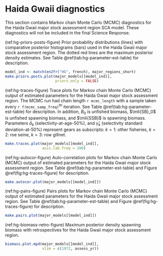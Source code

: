 # Haida Gwaii diagnostics

This section contains Markov chain Monte Carlo (MCMC) diagnostics for the Haida Gwaii major stock assessment region SCA model.
These diagnostics will not be included in the final Science Response.

(ref:hg-priors-posts-figure) Prior probability distributions (lines) with comparative posterior histograms (bars) used in the Haida Gwaii major stock assessment region.
The dotted red lines are the maximum posterior density estimates.
See Table \@ref(tab:hg-parameter-est-table) for description.

```r
model_ind <- match(en2fr("HG", french), major_regions_short)
make.priors.posts.plot(major_models[[model_ind]],
                       priors.only = FALSE)
```

(ref:hg-traces-figure) Trace plots for Markov chain Monte Carlo (MCMC) output of estimated parameters for the Haida Gwaii major stock assessment region.
The MCMC run had chain length `r mcmc_length` with a sample taken every `r f(mcmc_samp_freq)`^th^ iteration.
See Table \@ref(tab:hg-parameter-est-table) for description.
In addition, $B_0$ is unfished biomass,
$\mli{SB}_0$ is unfished spawning biomass, and
$\mli{SSB}$ is spawning biomass.
Parameters $\hat{a}_k$ (selectivity-at-age-50%), and
$\hat{\gamma}_k$ (selectivity standard deviation-at-50%) represent gears as subscripts:
$k=1$: other fisheries, $k=2$: roe seine, $k=3$: row gillnet.

```r
make.traces.plot(major_models[[model_ind]],
                 axis.lab.freq = 200)
```

(ref:hg-autocor-figure) Auto-correlation plots for Markov chain Monte Carlo (MCMC) output of estimated parameters for the Haida Gwaii major stock assessment region.
See Table \@ref(tab:hg-parameter-est-table) and Figure \@ref(fig:hg-traces-figure) for description.

```r
make.autocor.plot(major_models[[model_ind]])
```

(ref:hg-pairs-figure) Pairs plots for Markov chain Monte Carlo (MCMC) output of estimated parameters for the Haida Gwaii major stock assessment region.
See Table \@ref(tab:hg-parameter-est-table) and Figure \@ref(fig:hg-traces-figure) for description.
```r
make.pairs.plot(major_models[[model_ind]])
```

(ref:hg-biomass-retro-figure) Maximum posterior density spawning biomass with retrospectives for the Haida Gwaii major stock assessment region.
```r
biomass.plot.mpd(major_models[[model_ind]],
                 xlim = c(1972, assess_yr))
```
